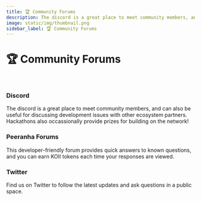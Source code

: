 ```yaml
---
title: 🏆 Community Forums
description: The discord is a great place to meet community members, and can also be useful for discussing development issues with other ecosystem partners.
image: static/img/thumbnail.png
sidebar_label: 🏆 Community Forums
---
```



# 🏆 Community Forums

<br />

### Discord

The discord is a great place to meet community members, and can also be useful for discussing development issues with other ecosystem partners. Hackathons also occassionally provide prizes for building on the network!

<ContentLink
  title='Join the Koii Discord Server!'
  link='https://discord.gg/koii'
  description='Discord'
/>

### Peeranha Forums

This developer-friendly forum provides quick answers to known questions, and you can earn KOII tokens each time your responses are viewed.

<ContentLink
  title='Peeranha'
  link='https://koii.peeranha.io/'
  imageLink='https://images.peeranha.io/communities/koii/logo.svg'
/>

### Twitter

Find us on Twitter to follow the latest updates and ask questions in a public space.

<TwitterTimelineEmbed sourceType='profile' screenName='koiiNetwork' />
